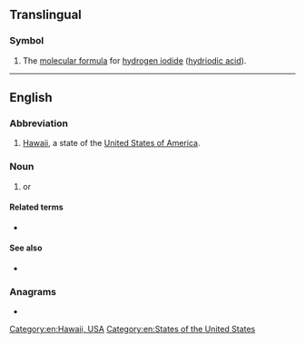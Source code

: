 {{also|hi|Hi|hi-|hí|hÍ|ḥi|Appendix:Variations of "hi"}}
==Translingual==

===Symbol===
{{head|mul|symbol}}

# The [[molecular formula]] for [[hydrogen iodide]] ([[hydriodic acid]]).

----

==English==

===Abbreviation===
{{rfc-header|Abbreviation}}
{{head|en|abbreviation}}

# [[Hawaii]], a state of the [[United States of America]].

===Noun===
{{en-noun|-}}

# {{abbreviation of|lang=en|hyperspectral imaging}} or {{abbreviation of|lang=en|hyper-spectral imaging}}

====Related terms====
* {{l|en|HIT}} {{gloss|[[hyperspectral imaging technique]] or [[hyper-spectral imaging technique]]}}

====See also====
* {{l|en|HSD}} {{gloss|[[hyper-spectral data]] or [[hyperspectral data]]}}

===Anagrams===
* {{anagrams|en|IH}}

[[Category:en:Hawaii, USA]]
[[Category:en:States of the United States]]